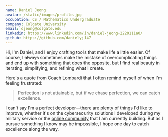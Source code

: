 ```yaml
---
name: Daniel Jeong
avatar: /static/images/profile.jpg
occupation: CS / Mathematics Undergraduate
company: Colgate University
email: djeong@colgate.edu
linkedin: https://www.linkedin.com/in/daniel-jeong-2220111a0/
github: https://github.com/danielyj147
---
```


Hi, I'm Daniel, and I enjoy crafting tools that make life a little easier.
Of course, I ~~always~~ sometimes make the mistake of overcomplicating things and end up with something that does the opposite,
but I find real beauty in iterating, simplifying, and refining what I create.

Here's a quote from Coach Lombardi that I often remind myself of when I'm feeling frustrated:

> Perfection is not attainable, but if we chase perfection, we can catch excellence.

I can't say I'm a perfect developer—there are plenty of things I'd like to improve,
whether it's on the cybersecurity solutions I developed during my military service or the
[online community](https://wion237.com) that I am currently building.
But as I pursue something I know may be impossible, I hope one day to catch excellence along the way.
